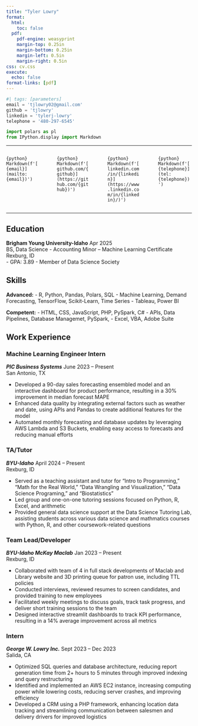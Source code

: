 ```yaml
---
title: "Tyler Lowry"
format:
  html:
    toc: false
  pdf:
    pdf-engine: weasyprint
    margin-top: 0.25in
    margin-bottom: 0.25in
    margin-left: 0.5in
    margin-right: 0.5in
css: cv.css
execute:
  echo: false
format-links: [pdf]
---
```


```python
#| tags: [parameters]
email = 'tjlowry02@gmail.com'
github = 'tjlowry'
linkedin = 'tylerj-lowry'
telephone = '480-297-6545'

```

```python
import polars as pl
from IPython.display import Markdown
```

____
:::: {.columns}

::: {.column width="22%"}
`{python} Markdown(f'[{email}](mailto:{email})')`
:::

::: {.column width="1%"}
:::

::: {.column width="22%"}
`{python} Markdown(f'[github.com/{github}](https://github.com/{github})')`
:::

::: {.column width="1%"}
:::

::: {.column width="22%"}
`{python} Markdown(f'[linkedin.com/in/{linkedin}](https://www.linkedin.com/in/{linkedin}/)')`
:::

::: {.column width="1%"}
:::


::: {.column width="22%"}
`{python} Markdown(f'[{telephone}](tel:{telephone})')`
:::


::::

____
## Education

**Brigham Young University-Idaho** [Apr 2025]{.cvdate}  
BS, Data Science - Accounting Minor – Machine Learning Certificate  
Rexburg, ID  
- GPA: 3.89
- Member of Data Science Society

## Skills

**Advanced:**
- R, Python, Pandas, Polars, SQL
- Machine Learning, Demand Forecasting, TensorFlow, Scikit-Learn, Time Series
- Tableau, Power BI

**Competent:**
- HTML, CSS, JavaScript, PHP, PySpark, C#
- APIs, Data Pipelines, Database Managemet, PySpark, 
- Excel, VBA, Adobe Suite

## Work Experience

### Machine Learning Engineer Intern
***PIC Business Systems*** [June 2023 – Present]{.cvdate}  
San Antonio, TX

- Developed a 90-day sales forecasting ensembled model and an interactive dashboard for product performance, resulting in a 30% improvement in median forecast MAPE
- Enhanced data quality by integrating external factors such as weather and date, using APIs and Pandas to create additional features for the model
- Automated monthly forecasting and database updates by leveraging AWS Lambda and S3 Buckets, enabling easy access to forecasts and reducing manual efforts

### TA/Tutor
***BYU-Idaho*** [April 2024 – Present]{.cvdate}  
Rexburg, ID

- Served as a teaching assistant and tutor for "Intro to Programming," "Math for the Real World," "Data Wrangling and Visualization," "Data Science Programing," and "Biostatistics"
- Led group and one-on-one tutoring sessions focused on Python, R, Excel, and arithmetic
- Provided general data science support at the Data Science Tutoring Lab, assisting students across various data science and mathmatics courses with Python, R, and other coursework-related questions

### Team Lead/Developer
***BYU-Idaho McKay Maclab*** [Jan 2023 – Present]{.cvdate}  
Rexburg, ID

- Collaborated with team of 4 in full stack developments of Maclab and Library website and 3D printing queue for patron use, including TTL policies
- Conducted interviews, reviewed resumes to screen candidates, and provided training to new employees
- Facilitated weekly meetings to discuss goals, track task progress, and deliver short training sessions to the team
- Designed interactive streamlit dashboards to track KPI performance, resulting in a 14% average improvement across all metrics

### Intern
***George W. Lowry Inc.*** [Sept 2023 – Dec 2023]{.cvdate}  
Salida, CA

- Optimized SQL queries and database architecture, reducing report generation time from 2+ hours to 5 minutes through improved indexing and query restructuring
- Identified and implemented an AWS EC2 instance, increasing computing power while lowering costs, reducing server crashes, and improving efficiency
- Developed a CRM using a PHP framework, enhancing location data tracking and streamlining communication between salesmen and delivery drivers for improved logistics